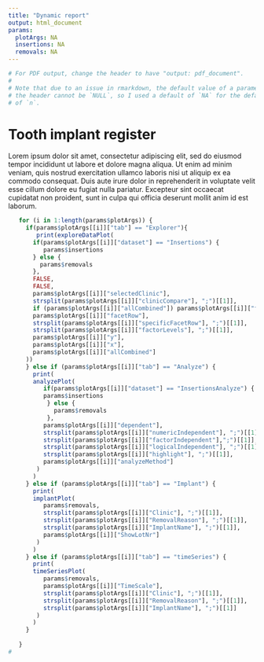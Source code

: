 ```yaml
---
title: "Dynamic report"
output: html_document
params:
  plotArgs: NA
  insertions: NA
  removals: NA
---
```


```r
# For PDF output, change the header to have "output: pdf_document".
#
# Note that due to an issue in rmarkdown, the default value of a parameter in
# the header cannot be `NULL`, so I used a default of `NA` for the default value
# of `n`.
```


# Tooth implant register

Lorem ipsum dolor sit amet, consectetur adipiscing elit, sed do eiusmod tempor incididunt ut labore et dolore magna aliqua. Ut enim ad minim veniam, quis nostrud exercitation ullamco laboris nisi ut aliquip ex ea commodo consequat. Duis aute irure dolor in reprehenderit in voluptate velit esse cillum dolore eu fugiat nulla pariatur. Excepteur sint occaecat cupidatat non proident, sunt in culpa qui officia deserunt mollit anim id est laborum.


```r
   for (i in 1:length(params$plotArgs)) {
     if(params$plotArgs[[i]]["tab"] == "Explorer"){
        print(exploreDataPlot(
       if(params$plotArgs[[i]]["dataset"] == "Insertions") {
          params$insertions
       } else {
         params$removals
       },
       FALSE,
       FALSE,
       params$plotArgs[[i]]["selectedClinic"],
       strsplit(params$plotArgs[[i]]["clinicCompare"], ";")[[1]],
       if (params$plotArgs[[i]]["allCombined"]) params$plotArgs[[i]]["fillColor"] else "Clinic",
       params$plotArgs[[i]]["facetRow"],
       strsplit(params$plotArgs[[i]]["specificFacetRow"], ";")[[1]],
       strsplit(params$plotArgs[[i]]["factorLevels"], ";")[[1]],
       params$plotArgs[[i]]["y"],
       params$plotArgs[[i]]["x"],
       params$plotArgs[[i]]["allCombined"]
     ))
     } else if (params$plotArgs[[i]]["tab"] == "Analyze") {
       print(
       analyzePlot(
          if(params$plotArgs[[i]]["dataset"] == "InsertionsAnalyze") {
          params$insertions
           } else {
             params$removals
           },
          params$plotArgs[[i]]["dependent"],
          strsplit(params$plotArgs[[i]]["numericIndependent"], ";")[[1]],
          strsplit(params$plotArgs[[i]]["factorIndependent"],";")[[1]],
          strsplit(params$plotArgs[[i]]["logicalIndependent"], ";")[[1]],
          strsplit(params$plotArgs[[i]]["highlight"], ";")[[1]],
          params$plotArgs[[i]]["analyzeMethod"]
        )
       )
     } else if (params$plotArgs[[i]]["tab"] == "Implant") {
       print(
       implantPlot(
          params$removals,
          strsplit(params$plotArgs[[i]]["Clinic"], ";")[[1]],
          strsplit(params$plotArgs[[i]]["RemovalReason"], ";")[[1]],
          strsplit(params$plotArgs[[i]]["ImplantName"], ";")[[1]],
          params$plotArgs[[i]]["ShowLotNr"]
        )
       )
     } else if (params$plotArgs[[i]]["tab"] == "timeSeries") {
       print(
       timeSeriesPlot(
          params$removals,
          params$plotArgs[[i]]["TimeScale"],
          strsplit(params$plotArgs[[i]]["Clinic"], ";")[[1]],
          strsplit(params$plotArgs[[i]]["RemovalReason"], ";")[[1]],
          strsplit(params$plotArgs[[i]]["ImplantName"], ";")[[1]]
        )
       )
     }
    
   }
#
 ```
